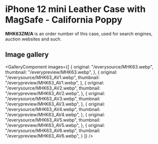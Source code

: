 
# iPhone 12 mini Leather Case with MagSafe - California Poppy

<Callout type='info' emoji='👉🏻'>**MHK63ZM/A** is an order number of this case, used for search engines, auction websites and such.</Callout>

## Image gallery

<GalleryComponent
    images={[
      {
        original: "/everysource/MHK63.webp",
        thumbnail: "/everypreview/MHK63.webp",
      },
      {
        original: "/everysource/MHK63_AV1.webp",
        thumbnail: "/everypreview/MHK63_AV1.webp",
      },
      {
        original: "/everysource/MHK63_AV2.webp",
        thumbnail: "/everypreview/MHK63_AV2.webp",
      },
      {
        original: "/everysource/MHK63_AV3.webp",
        thumbnail: "/everypreview/MHK63_AV3.webp",
      },
      {
        original: "/everysource/MHK63_AV4.webp",
        thumbnail: "/everypreview/MHK63_AV4.webp",
      },
      {
        original: "/everysource/MHK63_AV5.webp",
        thumbnail: "/everypreview/MHK63_AV5.webp",
      },
      {
        original: "/everysource/MHK63_AV6.webp",
        thumbnail: "/everypreview/MHK63_AV6.webp",
      }
    ]}
  />
